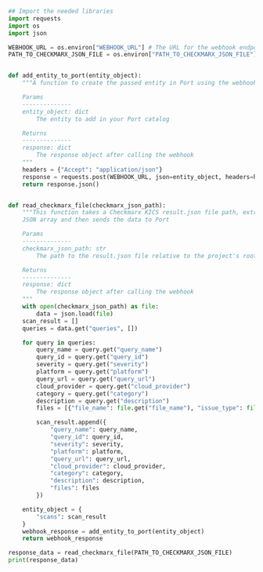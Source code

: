 ```python showLineNumbers
## Import the needed libraries
import requests
import os
import json

WEBHOOK_URL = os.environ["WEBHOOK_URL"] # The URL for the webhook endpoint provided by Port
PATH_TO_CHECKMARX_JSON_FILE = os.environ["PATH_TO_CHECKMARX_JSON_FILE"] # The path to the checkmarx result.json file relative to the project folder


def add_entity_to_port(entity_object):
    """A function to create the passed entity in Port using the webhook URL

    Params
    --------------
    entity_object: dict
        The entity to add in your Port catalog

    Returns
    --------------
    response: dict
        The response object after calling the webhook
    """
    headers = {"Accept": "application/json"}
    response = requests.post(WEBHOOK_URL, json=entity_object, headers=headers)
    return response.json()


def read_checkmarx_file(checkmarx_json_path):
    """This function takes a Checkmarx KICS result.json file path, extracts the necessary information into a
    JSON array and then sends the data to Port

    Params
    --------------
    checkmarx_json_path: str
        The path to the result.json file relative to the project's root folder

    Returns
    --------------
    response: dict
        The response object after calling the webhook
    """
    with open(checkmarx_json_path) as file:
        data = json.load(file)
    scan_result = []
    queries = data.get("queries", [])

    for query in queries:
        query_name = query.get("query_name")
        query_id = query.get("query_id")
        severity = query.get("severity")
        platform = query.get("platform")
        query_url = query.get("query_url")
        cloud_provider = query.get("cloud_provider")
        category = query.get("category")
        description = query.get("description")
        files = [{"file_name": file.get("file_name"), "issue_type": file.get("issue_type")} for file in query.get("files", [])]

        scan_result.append({
            "query_name": query_name,
            "query_id": query_id,
            "severity": severity,
            "platform": platform,
            "query_url": query_url,
            "cloud_provider": cloud_provider,
            "category": category,
            "description": description,
            "files": files
        })

    entity_object = {
        "scans": scan_result
    }
    webhook_response = add_entity_to_port(entity_object)
    return webhook_response

response_data = read_checkmarx_file(PATH_TO_CHECKMARX_JSON_FILE)
print(response_data)
```
